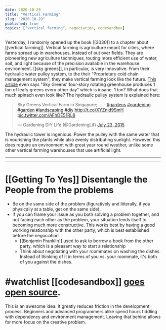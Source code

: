 ```yaml
---
date: 2020-10-29
title: "Vertical Farming"
slug: "2020-10-29"
published: true
topics: ["vertical farming", negociation, codesandbox]
---
```


Yesterday, I randomly opened up the book [[2030]] to a chapter about [[vertical farming]]. Vertical farming is agriculture meant for cities, where farms spread up in warehouses, instead of out over fields. They are pioneering new agriculture techniques, touting more efficient use of  water, soil, and light because of the precision available in the warehouse environment. 
[[sky greens]], in particular, is very innovative. From their hydraulic water pulley system, to the their "Proprietary cold chain management system", they make vertical farming look like the future. [This article](https://www.ecowatch.com/worlds-first-hydraulic-driven-vertical-farm-produces-1-ton-of-vegetabl-1882095600.html) even says "Sky Greens' four-story rotating greenhouse produces 1 ton of leafy greens every other day" which is insane. 1 ton? What does that much spinach even look like? 
The hydraulic pulley system is explained here:

<blockquote class="twitter-tweet"><p lang="en" dir="ltr">Sky Greens Vertical Farm in Singapore; ... - <a href="https://twitter.com/hashtag/gardens?src=hash&amp;ref_src=twsrc%5Etfw">#gardens</a> <a href="https://twitter.com/hashtag/gardening?src=hash&amp;ref_src=twsrc%5Etfw">#gardening</a> <a href="https://twitter.com/hashtag/garden?src=hash&amp;ref_src=twsrc%5Etfw">#garden</a> <a href="https://twitter.com/hashtag/landscaping?src=hash&amp;ref_src=twsrc%5Etfw">#landscaping</a> <a href="https://twitter.com/hashtag/diy?src=hash&amp;ref_src=twsrc%5Etfw">#diy</a> <a href="http://t.co/XYZnid9SmH">http://t.co/XYZnid9SmH</a> <a href="http://t.co/AFhDE51RL8">pic.twitter.com/AFhDE51RL8</a></p>&mdash; Gardening DIY Life (@GardeningLif) <a href="https://twitter.com/GardeningLif/status/624337762704097280?ref_src=twsrc%5Etfw">July 23, 2015</a></blockquote> 

The hydraulic tower is ingenious. Power the pulley with the same water that is nourishing the plants while also evenly distributing sunlight. However, this does require an environment with great year round weather, unlike some other vertical farming warehouses that use artificial light.

---
---
# [[Getting To Yes]] Disentangle the People from the problems
- Be on the same side of the problem (figuratively and litterally, if you physically at a table, get on the same side). 
- If you can frame your issue as you both solving a problem together, and not facing each other as the problem, your situation lends itself to becoming much more constructive. This works best by having a good working relationship with the other party, which is best established before the negociation
    - [[Benjamin Franklin]] used to ask to borrow a book from the other party, which is a pleasant way to start a relationship 
    - Think about negotiating with your roommates on washing the dishes. Instead of thinking of it in terms of you vs. your roommate, it's both of you against the dishes. 


# #watchlist [[codesandbox]] [goes open source](https://github.com/codesandbox/codesandbox-client). 
This is an awesome idea. It greatly reduces friction in the development process. Beginners and advanced programmers alike spend hours fiddling with dependency and environment management. Leaving that behind allows for more focus on the creative problem. 
